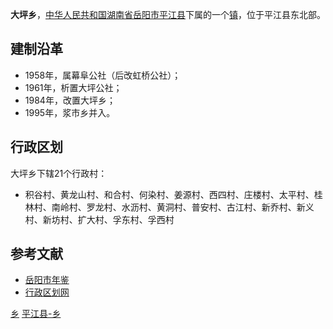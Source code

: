 {{中国乡级行政区<!---乡级行政区专用模板--->
|行政区全称 = 大坪乡
|景观照片文件名 = 
|景观照片描述 = 
|位置图文件名 = 
|位置图描述 = 
|汉语拼音 = 
|通用拼音 = 
|上级行政区 = [[湖南省|湖南省]][[岳阳市|岳阳市]][[平江县|平江县]]
|行政区类别 = 乡
|行政区划代码 = 430626206
|建置时间 = 1984年
|政府驻地 = 大坪集镇
|地理坐标 = 
|毗邻 = 
|行政区划 = 21
|村委会 = 21
|居委会 = 0
|总面积 = 108平方公里
|户籍人口 = 2.1万
|户籍人口年份 = 2009
|常住人口 = 
|常住人口年份 = 
|人口密度 = 
|GDP = 
|GDP年份 = 
|邮政编码 = 
|电话区号 = 
|时区 = UTC+8（[[东八区|东八区]]）
|官方网站 = 
|网站名称 = 
}}
'''大坪乡'''，[[中华人民共和国|中华人民共和国]][[湖南省|湖南省]][[岳阳市|岳阳市]][[平江县|平江县]]下属的一个[[镇|镇]]，位于平江县东北部。

==建制沿革==
*1958年，属幕阜公社（后改虹桥公社）；
*1961年，析置大坪公社；
*1984年，改置大坪乡；
*1995年，浆市乡并入。

==行政区划==
大坪乡下辖21个行政村：
*积谷村、黄龙山村、和合村、何染村、姜源村、西四村、庄楼村、太平村、桂林村、南岭村、罗龙村、水沥村、黄洞村、普安村、古江村、新乔村、新义村、新坊村、扩大村、孚东村、孚西村

==参考文献==
*[https://web.archive.org/web/20090205195043/http://yysqw.gov.cn/Html/10/1/34/9/3874718023.html 岳阳市年鉴]
*[http://www.xzqh.org/html/2011/0602/24846.html 行政区划网]{{dead link|date=2018年4月 |bot=InternetArchiveBot |fix-attempted=yes }}

{{湖南小作品}}
{{平江县行政区划}}

[[Category:平江县行政区划|乡]]
[[Category:岳阳乡镇|平江县-乡]]